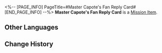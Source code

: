 <%-- [PAGE_INFO]
PageTitle=#Master Capote's Fan Reply Card#
[END_PAGE_INFO] --%>
{{Item Infobox
|id          = 140132
|image       = Item Master Capote's Fan Reply Card.png
|type        = Mission Item
|invCategory = Missions
|rarity      = 3
|effect      = 
|description = Handwritten cards with words of encouragement from Capote to his fans.
}}
{{Description|''"Master Capote's care and love for everyone is contained in these words!"''}}
'''Master Capote's Fan Reply Card''' is a [[Mission Item]].

==Other Languages==
{{Other Languages
|en   = Master Capote's Fan Reply Card
|zhs  = 「波少」粉丝回馈手卡
|zht  = 「波少」粉絲回饋卡
|ja   = 「カポ」のファンへのお返事カード
|ko   = 「카포티」의 답장 카드
|es   = Tarjeta de respuesta para los fans del maestro Capote
|fr   = Carte de réponse aux fans de maître Boomer
|ru   = Открытка с ответом мастера Капоте его фанатам
|th   = การ์ดตอบกลับแฟนคลับของ "Master Capote"
|vi   = Thiệp Đáp Lễ Fan Nam Thần Capote
|de   = Meister Capotes Antwortkarte für Fans
|id   = Kartu Balasan untuk Penggemar "Master Capote"
|pt   = Cartão-resposta aos Fãs do Mestre Calepo
}}

==Change History==
{{Change History|2.0}}